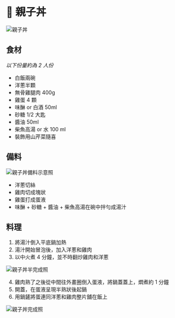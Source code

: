 
# 🍚 親子丼

<Image filename="oyakodon.jpg" alt="親子丼"></Image>

## 食材

_以下份量約為 2 人份_

- 白飯兩碗
- 洋蔥半顆
- 無骨雞腿肉 400g
- 雞蛋 4 顆
- 味醂 or 白酒 50ml
- 砂糖 1/2 大匙
- 醬油 50ml
- 柴魚高湯 or 水 100 ml
- 裝飾用山芹菜隨喜

## 備料

<Image filename="oyakodon-ingredients.jpg" alt="親子丼備料示意照"></Image>

- 洋蔥切絲
- 雞肉切成塊狀
- 雞蛋打成蛋液
- 味醂 + 砂糖 + 醬油 + 柴魚高湯在碗中拌勻成湯汁

## 料理

1. 將湯汁倒入平底鍋加熱
2. 湯汁開始冒泡後，加入洋蔥和雞肉
3. 以中火煮 4 分鐘，並不時翻炒雞肉和洋蔥

<Image filename="oyakodon-halfway.jpg" alt="親子丼半完成照"></Image>

4. 雞肉熟了之後從中間往外畫圈倒入蛋液，將鍋蓋蓋上，燜煮約 1 分鐘
5. 開蓋，在蛋液呈現半熟狀後起鍋
6. 用鍋鏟將蛋連同洋蔥和雞肉整片舖在飯上

<Image filename="oyakodon-complete.jpg" alt="親子丼完成照"></Image>
